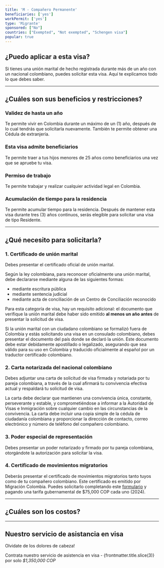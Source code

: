 ```yaml
---
title: 'M - Compañero Permanente'
beneficiaries: ['yes']
workPermit: ['yes']
type: 'Migrante'
sponsored: ["No"]
countries: ["Exempted", "Not exempted", "Schengen visa"]
popular: true
---
```


## ¿Puedo aplicar a esta visa?

Si tienes una unión marital de hecho registrada durante más de un año con un nacional colombiano, puedes solicitar esta visa. Aquí te explicamos todo lo que debes saber.

---

## ¿Cuáles son sus beneficios y restricciones?

### **Validez de hasta un año**

Te permite vivir en Colombia durante un máximo de un (1) año, después de lo cual tendrás que solicitarla nuevamente. También te permite obtener una Cédula de extranjería.

### **Esta visa admite beneficiarios**

Te permite traer a tus hijos menores de 25 años como beneficiarios una vez que se apruebe tu visa.

### **Permiso de trabajo**

Te permite trabajar y realizar cualquier actividad legal en Colombia.

### **Acumulación de tiempo para la residencia**

Te permite acumular tiempo para la residencia. Después de mantener esta visa durante tres (3) años continuos, serás elegible para solicitar una visa de tipo Residente.

---

## ¿Qué necesito para solicitarla?

### 1. Certificado de unión marital

Debes presentar el certificado oficial de unión marital.

Según la ley colombiana, para reconocer oficialmente una unión marital, debe declararse mediante alguna de las siguientes formas:

- mediante escritura pública
- mediante sentencia judicial
- mediante acta de conciliación de un Centro de Conciliación reconocido

Para esta categoría de visa, hay un requisito adicional: el documento que verifique la unión marital debe haber sido emitido **al menos un año antes** de presentar la solicitud de visa.

Si la unión marital con un ciudadano colombiano se formalizó fuera de Colombia y estás solicitando una visa en un consulado colombiano, debes presentar el documento del país donde se declaró la unión. Este documento debe estar debidamente apostillado o legalizado, asegurando que sea válido para su uso en Colombia y traducido oficialmente al español por un traductor certificado colombiano.

### 2. Carta notarizada del nacional colombiano

Debes adjuntar una carta de solicitud de visa firmada y notariada por tu pareja colombiana, a través de la cual afirmará tu convivencia efectiva actual y respaldará tu solicitud de visa.

La carta debe declarar que mantienen una convivencia única, constante, perseverante y estable, y comprometiéndose a informar a la Autoridad de Visas e Inmigración sobre cualquier cambio en las circunstancias de la convivencia. La carta debe incluir una copia simple de la cédula de ciudadanía colombiana y proporcionar la dirección de contacto, correo electrónico y número de teléfono del compañero colombiano.

### 3. Poder especial de representación

Debes presentar un poder notarizado y firmado por tu pareja colombiana, otorgándote la autorización para solicitar la visa.

### 4. Certificado de movimientos migratorios

Deberás presentar el certificado de movimientos migratorios tanto tuyos como de tu compañero colombiano. Este certificado es emitido por Migración Colombia. Puedes solicitarlo completando este [formulario](https://apps.migracioncolombia.gov.co/registro/public/formularioRegistro.jsf) y pagando una tarifa gubernamental de $75,000 COP cada uno (2024).

---
## ¿Cuáles son los costos?

<VisaCosts
    studyFees="55"
    issuanceFees="270"
    apostille={false}
    translation={false}
/>

---

## Nuestro servicio de asistancia en visa

Olvidate de los dolores de cabeza!

Contrata nuestro servicio de asistencia en visa - {frontmatter.title.slice(3)} por solo *$1,350,000 COP*